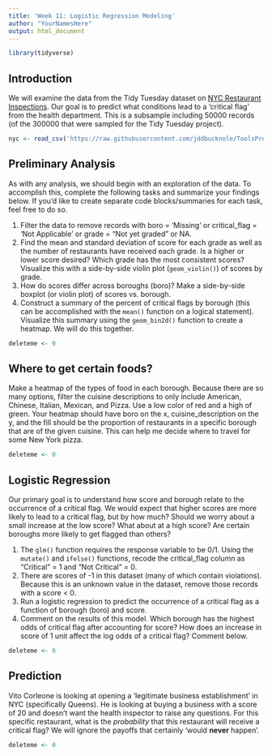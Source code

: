 ```yaml
---
title: 'Week 11: Logistic Regression Modeling'
author: "YourNamesHere"
output: html_document
---
```


```r
library(tidyverse)
```



## Introduction
We will examine the data from the Tidy Tuesday dataset on [NYC Restaurant Inspections](https://github.com/rfordatascience/tidytuesday/tree/master/data/2018/2018-12-11). Our goal is to predict what conditions lead to a 'critical flag' from the health department.  This is a subsample including 50000 records (of the 300000 that were sampled for the Tidy Tuesday project).

```r
nyc <- read_csv('https://raw.githubusercontent.com/jddbucknole/ToolsProjects/main/nyc_sub.csv')
```

## Preliminary Analysis

As with any analysis, we should begin with an exploration of the data.  To accomplish this, complete the following tasks and summarize your findings below. If you'd like to create separate code blocks/summaries for each task, feel free to do so.

1. Filter the data to remove records with boro = 'Missing' or critical_flag = 'Not Applicable' or grade = "Not yet graded" or NA.
2. Find the mean and standard deviation of score for each grade as well as the number of restaurants have received each grade.  Is a higher or lower score desired? Which grade has the most consistent scores? Visualize this with a side-by-side violin plot (`geom_violin()`) of scores by grade.
3. How do scores differ across boroughs (boro)? Make a side-by-side boxplot (or violin plot) of scores vs. borough.
4. Construct a summary of the percent of critical flags by borough (this can be accomplished with the `mean()` function on a logical statement).  Visualize this summary using the `geom_bin2d()` function to create a heatmap. We will do this together.

```r
deleteme <- 0
```

## Where to get certain foods?

Make a heatmap of the types of food in each borough.  Because there are so many options, filter the cuisine descriptions to only include American, Chinese, Italian, Mexican, and Pizza.  Use a low color of red and a high of green. Your heatmap should have boro on the x, cuisine_description on the y, and the fill should be the proportion of restaurants in a specific borough that are of the given cuisine. This can help me decide where to travel for some New York pizza.


```r
deleteme <- 0
```


## Logistic Regression

Our primary goal is to understand how score and borough relate to the occurrence of a critical flag.  We would expect that higher scores are more likely to lead to a critical flag, but by how much? Should we worry about a small increase at the low score? What about at a high score? Are certain boroughs more likely to get flagged than others?

1. The `glm()` function requires the response variable to be 0/1. Using the `mutate()` and `ifelse()` functions, recode the critical_flag column as "Critical" = 1 and "Not Critical" = 0.
2. There are scores of -1 in this dataset (many of which contain violations).  Because this is an unknown value in the dataset, remove those records with a score < 0.
3. Run a logistic regression to predict the occurrence of a critical flag as a function of borough (boro) and score.
4. Comment on the results of this model.  Which borough has the highest odds of critical flag after accounting for score? How does an increase in score of 1 unit affect the log odds of a critical flag? Comment below.

```r
deleteme <- 0
```

## Prediction

Vito Corleone is looking at opening a 'legitimate business establishment' in NYC (specifically Queens).  He is looking at buying a business with a score of 20 and doesn't want the health inspector to raise any questions.  For this specific restaurant, what is the *probability* that this restaurant will receive a critical flag? We will ignore the payoffs that certainly 'would **never** happen'.

```r
deleteme <- 0
```
